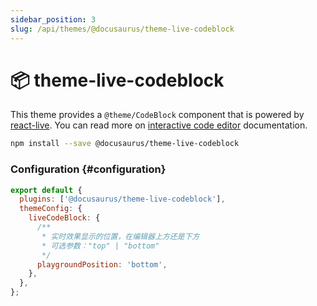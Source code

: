 ```yaml
---
sidebar_position: 3
slug: /api/themes/@docusaurus/theme-live-codeblock
---
```


# 📦 theme-live-codeblock

This theme provides a `@theme/CodeBlock` component that is powered by [react-live](https://commerce.nearform.com/open-source/react-live/). You can read more on [interactive code editor](../../guides/markdown-features/markdown-features-code-blocks.mdx#interactive-code-editor) documentation.

```bash npm2yarn
npm install --save @docusaurus/theme-live-codeblock
```

### Configuration {#configuration}

```js title="docusaurus.config.js"
export default {
  plugins: ['@docusaurus/theme-live-codeblock'],
  themeConfig: {
    liveCodeBlock: {
      /**
       * 实时效果显示的位置，在编辑器上方还是下方
       * 可选参数："top" | "bottom"
       */
      playgroundPosition: 'bottom',
    },
  },
};
```
